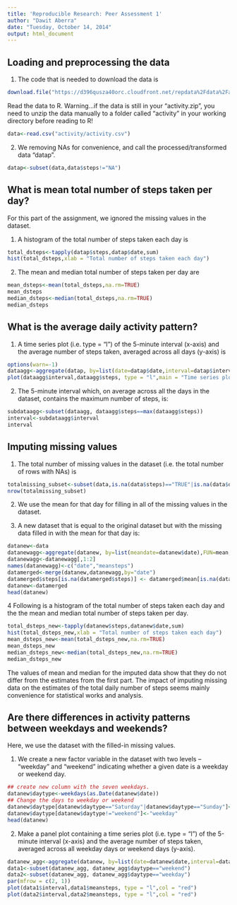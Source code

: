 ```yaml
---
title: 'Reproducible Research: Peer Assessment 1'
author: "Dawit Aberra"
date: "Tuesday, October 14, 2014"
output: html_document
---
```


## Loading and preprocessing the data

1. The code that is needed to download the data is
```r

download.file("https://d396qusza40orc.cloudfront.net/repdata%2Fdata%2Factivity.zip","activity/fakename.csv")

```

Read the data to R. Warning...if the data is still in your "activity.zip", you need to unzip the data manually to a folder called "activity" in your working directory before reading to R!


```r

data<-read.csv("activity/activity.csv")

```

2. We removing NAs for convenience, and call the processed/transformed data "datap".

```r
datap<-subset(data,data$steps!="NA")

```



## What is mean total number of steps taken per day?
For this part of the assignment, we ignored the missing values in the dataset.

1. A histogram of the total number of steps taken each day is

```r
total_dsteps<-tapply(datap$steps,datap$date,sum)
hist(total_dsteps,xlab = "Total number of steps taken each day")

```

2. The mean and median total number of steps taken per day are 

```r
mean_dsteps<-mean(total_dsteps,na.rm=TRUE)
mean_dsteps
median_dsteps<-median(total_dsteps,na.rm=TRUE)
median_dsteps

```


## What is the average daily activity pattern?

1. A time series plot (i.e. type = "l") of the 5-minute interval (x-axis) and the average number of steps taken, averaged across all days (y-axis) is

```r
options(warn=-1)
dataagg<-aggregate(datap, by=list(date=datap$date,interval=datap$interval),FUN=mean,na.rm=TRUE)
plot(dataagg$interval,dataagg$steps, type = "l",main = "Time series plot",col = "red")

```

2. The 5-minute interval which, on average across all the days in the dataset, contains the maximum number of steps, is:

```r
subdataagg<-subset(dataagg, dataagg$steps==max(dataagg$steps))
interval<-subdataagg$interval
interval

```


## Imputing missing values

1. The total number of missing values in the dataset (i.e. the total number of rows with NAs) is
```r
totalmissing_subset<-subset(data,is.na(data$steps)=="TRUE"|is.na(data$date)=="TRUE"|is.na(data$interval)=="TRUE")
nrow(totalmissing_subset)

```

2. We use the mean for that day for filling in all of the missing values in the dataset. 

3. A new dataset that is equal to the original dataset but with the 
missing data filled in with the mean for that day is:
 
```r
datanew<-data
datanewagg<-aggregate(datanew, by=list(meandate=datanew$date),FUN=mean,na.rm=TRUE)
datanewagg<-datanewagg[,1:2]
names(datanewagg)<-c("date","meansteps")
datamerged<-merge(datanew,datanewagg,by="date")
datamerged$steps[is.na(datamerged$steps)] <- datamerged$mean[is.na(datamerged$steps)]
datanew<-datamerged
head(datanew)

```

4 Following is a histogram of the total number of steps taken each day and the the mean and median total number of steps taken per day.

```r
total_dsteps_new<-tapply(datanew$steps,datanew$date,sum)
hist(total_dsteps_new,xlab = "Total number of steps taken each day")
mean_dsteps_new<-mean(total_dsteps_new,na.rm=TRUE)
mean_dsteps_new
median_dsteps_new<-median(total_dsteps_new,na.rm=TRUE)
median_dsteps_new

```

The values of mean and median for the imputed data show that they do not differ from the estimates from the first part. The impact of imputing missing data on the estimates of the total daily number of steps seems mainly convenience for statistical works and analysis.

## Are there differences in activity patterns between weekdays and weekends?

Here, we use the dataset with the filled-in missing values.

1. We create a new factor variable in the dataset with two levels -- "weekday" and "weekend" indicating whether a given date is a weekday or weekend day.

```r
## create new column with the seven weekdays.
datanew$daytype<-weekdays(as.Date(datanew$date))
## Change the days to weekday or weekend
datanew$daytype[datanew$daytype=="Saturday"|datanew$daytype=="Sunday"]<-"weekend"
datanew$daytype[datanew$daytype!="weekend"]<-"weekday"
head(datanew)

```

2. Make a panel plot containing a time series plot (i.e. type = "l") of the 5-minute interval (x-axis) and the average number of steps taken, averaged across all weekday days or weekend days (y-axis).

```r
datanew_agg<-aggregate(datanew, by=list(date=datanew$date,interval=datanew$interval,daytype=datanew$daytype),FUN=mean,na.rm=TRUE)
data1<-subset(datanew_agg, datanew_agg$daytype=="weekend")
data2<-subset(datanew_agg, datanew_agg$daytype=="weekday")
par(mfrow = c(2, 1))
plot(data1$interval,data1$meansteps, type = "l",col = "red")              
plot(data2$interval,data2$meansteps, type = "l",col = "red")  

```




